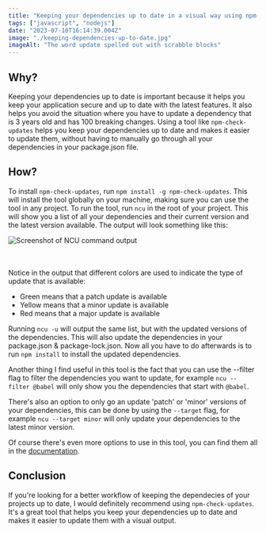 ```yaml
---
title: "Keeping your dependencies up to date in a visual way using npm-check-updates"
tags: ["javascript", "nodejs"]
date: "2023-07-10T16:14:39.004Z"
image: "./keeping-dependencies-up-to-date.jpg"
imageAlt: "The word update spelled out with scrabble blocks"
---
```


## Why?

Keeping your dependencies up to date is important because it helps you keep your application secure and up to date with the latest features. It also helps you avoid the situation where you have to update a dependency that is 3 years old and has 100 breaking changes.
Using a tool like `npm-check-updates` helps you keep your dependencies up to date and makes it easier to update them, without having to manually go through all your dependencies in your package.json file.

## How?

To install `npm-check-updates`, run `npm install -g npm-check-updates`. This will install the tool globally on your machine, making sure you can use the tool in any project.
To run the tool, run `ncu` in the root of your project. This will show you a list of all your dependencies and their current version and the latest version available.
The output will look something like this:

![Screenshot of NCU command output](./../../assets/Screenshot_2023-07-10_at_10.00.51_gvdmyy.png)

<br></br>
Notice in the output that different colors are used to indicate the type of
update that is available:

- Green means that a patch update is available
- Yellow means that a minor update is available
- Red means that a major update is available

Running `ncu -u` will output the same list, but with the updated versions of the dependencies. This will also update the dependencies in your package.json & package-lock.json. Now all you have to do afterwards is to run `npm install` to install the updated dependencies.

Another thing I find useful in this tool is the fact that you can use the --filter flag to filter the dependencies you want to update, for example `ncu --filter @babel` will only show you the dependencies that start with `@babel`.

There's also an option to only go an update 'patch' or 'minor' versions of your dependencies, this can be done by using the `--target` flag, for example `ncu --target minor` will only update your dependencies to the latest minor version.

Of course there's even more options to use in this tool, you can find them all in the [documentation](https://www.npmjs.com/package/npm-check-updates).

## Conclusion

If you're looking for a better workflow of keeping the dependecies of your projects up to date, I would definitely recommend using `npm-check-updates`. It's a great tool that helps you keep your dependencies up to date and makes it easier to update them with a visual output.

